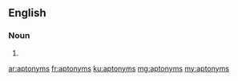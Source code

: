 ==English==

===Noun===
{{head|en|noun plural form}}

# {{plural of|aptonym|lang=en}}

[[ar:aptonyms]]
[[fr:aptonyms]]
[[ku:aptonyms]]
[[mg:aptonyms]]
[[my:aptonyms]]